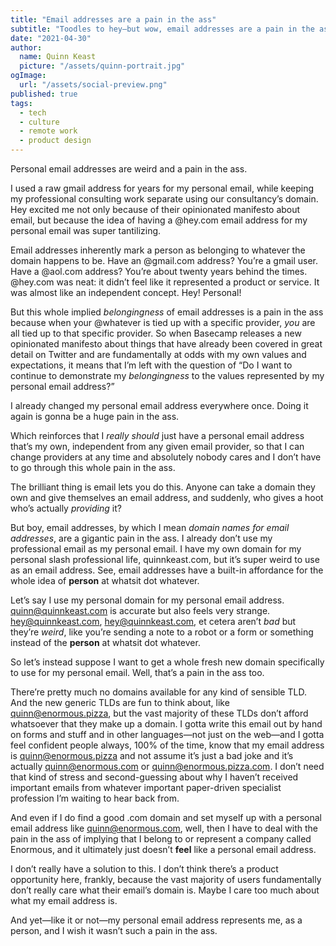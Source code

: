 ```yaml
---
title: "Email addresses are a pain in the ass"
subtitle: "Toodles to hey—but wow, email addresses are a pain in the ass"
date: "2021-04-30"
author:
  name: Quinn Keast
  picture: "/assets/quinn-portrait.jpg"
ogImage:
  url: "/assets/social-preview.png"
published: true
tags:
  - tech
  - culture
  - remote work
  - product design
---
```


Personal email addresses are weird and a pain in the ass.

I used a raw gmail address for years for my personal email, while keeping my professional consulting work separate using our consultancy’s domain. Hey excited me not only because of their opinionated manifesto about email, but because the idea of having a @hey.com email address for my personal email was super tantilizing.

Email addresses inherently mark a person as belonging to whatever the domain happens to be. Have an @gmail.com address? You’re a gmail user. Have a @aol.com address? You’re about twenty years behind the times. @hey.com was neat: it didn’t feel like it represented a product or service. It was almost like an independent concept. Hey! Personal!

But this whole implied _belongingness_ of email addresses is a pain in the ass because when your @whatever is tied up with a specific provider, _you_ are all tied up to that specific provider. So when Basecamp releases a new opinionated manifesto about things that have already been covered in great detail on Twitter and are fundamentally at odds with my own values and expectations, it means that I’m left with the question of “Do I want to continue to demonstrate my _belongingness_ to the values represented by my personal email address?”

I already changed my personal email address everywhere once. Doing it again is gonna be a huge pain in the ass.

Which reinforces that I _really should_ just have a personal email address that’s my own, independent from any given email provider, so that I can change providers at any time and absolutely nobody cares and I don’t have to go through this whole pain in the ass.

The brilliant thing is email lets you do this. Anyone can take a domain they own and give themselves an email address, and suddenly, who gives a hoot who’s actually _providing_ it?

But boy, email addresses, by which I mean _domain names for email addresses_, are a gigantic pain in the ass.
I already don’t use my professional email as my personal email. I have my own domain for my personal slash professional life, quinnkeast.com, but it’s super weird to use as an email address.
See, email addresses have a built-in affordance for the whole idea of **person** at whatsit dot whatever.

Let’s say I use my personal domain for my personal email address. quinn@quinnkeast.com is accurate but also feels very strange. hey@quinnkeast.com, hey@quinnkeast.com, et cetera aren’t _bad_ but they’re _weird_, like you’re sending a note to a robot or a form or something instead of the **person** at whatsit dot whatever.

So let’s instead suppose I want to get a whole fresh new domain specifically to use for my personal email. Well, that’s a pain in the ass too.

There’re pretty much no domains available for any kind of sensible TLD. And the new generic TLDs are fun to think about, like quinn@enormous.pizza, but the vast majority of these TLDs don’t afford whatsoever that they make up a domain. I gotta write this email out by hand on forms and stuff and in other languages—not just on the web—and I gotta feel confident people always, 100% of the time, know that my email address is quinn@enormous.pizza and not assume it’s just a bad joke and it’s actually quinn@enormous.com or quinn@enormous.pizza.com. I don’t need that kind of stress and second-guessing about why I haven’t received important emails from whatever important paper-driven specialist profession I’m waiting to hear back from.

And even if I do find a good .com domain and set myself up with a personal email address like quinn@enormous.com, well, then I have to deal with the pain in the ass of implying that I belong to or represent a company called Enormous, and it ultimately just doesn’t **feel** like a personal email address.

I don’t really have a solution to this. I don’t think there’s a product opportunity here, frankly, because the vast majority of users fundamentally don’t really care what their email’s domain is. Maybe I care too much about what my email address is.

And yet—like it or not—my personal email address represents me, as a person, and I wish it wasn’t such a pain in the ass.
